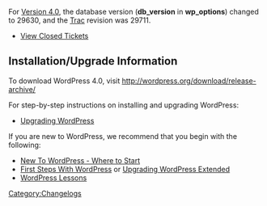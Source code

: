 {{Languages|
{{en|Changelog/4.0}}
{{pt-br|Log de Versão/4.0}}
}}

For [[Version 4.0]], the database version ('''db_version''' in '''wp_options''') changed to 29630, and the [https://core.trac.wordpress.org Trac] revision was 29711.

* [http://core.trac.wordpress.org/query?status=closed&milestone=4.0 View Closed Tickets]


==Installation/Upgrade Information==
To download WordPress 4.0, visit http://wordpress.org/download/release-archive/

For step-by-step instructions on installing and upgrading WordPress:

* [[Upgrading WordPress]]

If you are new to WordPress, we recommend that you begin with the following:
* [[New To WordPress - Where to Start]]
* [[First Steps With WordPress]] or [[Upgrading WordPress Extended]]
* [[WordPress Lessons]]

<!--
==List of Files Revised==
<pre>

</pre>
-->
[[Category:Changelogs]]